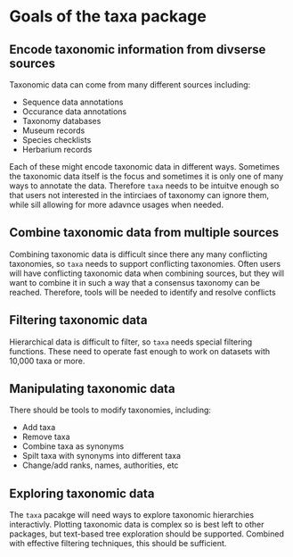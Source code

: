 

# Goals of the taxa package

## Encode taxonomic information from divserse sources

Taxonomic data can come from many different sources including:

* Sequence data annotations
* Occurance data annotations
* Taxonomy databases
* Museum records
* Species checklists
* Herbarium records

Each of these might encode taxonomic data in different ways.
Sometimes the taxonomic data itself is the focus and sometimes it is only one of many ways to annotate the data.
Therefore `taxa` needs to be intuitve enough so that users not interested in the intirciaes of taxonomy can ignore them, while sill allowing for more adavnce usages when needed.

## Combine taxonomic data from multiple sources

Combining taxonomic data is difficult since there any many conflicting taxonomies, so `taxa` needs to support conflicting taxonomies.
Often users will have conflicting taxonomic data when combining sources, but they will want to combine it in such a way that a consensus taxonomy can be reached.
Therefore, tools will be needed to identify and resolve conflicts

## Filtering taxonomic data

Hierarchical data is difficult to filter, so `taxa` needs special filtering functions.
These need to operate fast enough to work on datasets with 10,000 taxa or more.


## Manipulating taxonomic data

There should be tools to modify taxonomies, including:

* Add taxa
* Remove taxa
* Combine taxa as synonyms
* Spilt taxa with synonyms into different taxa
* Change/add ranks, names, authorities, etc


## Exploring taxonomic data

The `taxa` pacakge will need ways to explore taxonomic hierarchies interactivly.
Plotting taxonomic data is complex so is best left to other packages, but text-based tree exploration should be supported. 
Combined with effective filtering techniques, this should be sufficient.
